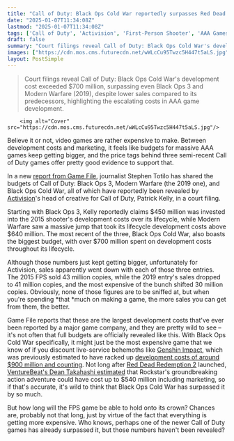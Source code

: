 ```yaml
---
title: "Call of Duty: Black Ops Cold War reportedly surpasses Red Dead Redemption 2's huge development costs, with a massive $700 million budget"
date: "2025-01-07T11:34:08Z"
lastmod: "2025-01-07T11:34:08Z"
tags: ['Call of Duty', 'Activision', 'First-Person Shooter', 'AAA Games', 'Game Development Costs', 'Budget', 'Sales']
draft: false
summary: "Court filings reveal Call of Duty: Black Ops Cold War's development cost exceeded $700 million, surpassing even Black Ops 3 and Modern Warfare (2019), despite lower sales compared to its predecessors, highlighting the escalating costs in AAA game development."
images: ["https://cdn.mos.cms.futurecdn.net/wWLcCu95Twzc5H447t5aLS.jpg"]
layout: PostSimple
---
```

> Court filings reveal Call of Duty: Black Ops Cold War's development cost exceeded $700 million, surpassing even Black Ops 3 and Modern Warfare (2019), despite lower sales compared to its predecessors, highlighting the escalating costs in AAA game development.


        <img alt="Cover" src="https://cdn.mos.cms.futurecdn.net/wWLcCu95Twzc5H447t5aLS.jpg"/>
        
Believe it or not, video games are rather expensive to make. Between development costs and marketing, it feels like budgets for massive AAA games keep getting bigger, and the price tags behind three semi-recent Call of Duty games offer pretty good evidence to support that. 

In a new [<u>report from Game File</u>](https://www.gamefile.news/p/call-of-duty-budgets-development-costs-black-ops-modern-warfare), journalist Stephen Totilo has shared the budgets of Call of Duty: Black Ops 3, Modern Warfare (the 2019 one), and Black Ops Cold War, all of which have reportedly been revealed by [Activision](https://www.gamesradar.com/tag/activision/)'s head of creative for Call of Duty, Patrick Kelly, in a court filing. 

Starting with Black Ops 3, Kelly reportedly claims $450 million was invested into the 2015 shooter's development costs over its lifecycle, while Modern Warfare saw a massive jump that took its lifecycle development costs above $640 million. The most recent of the three, Black Ops Cold War, also boasts the biggest budget, with over $700 million spent on development costs throughout its lifecycle. 

Although those numbers just kept getting bigger, unfortunately for Activision, sales apparently went down with each of those three entries. The 2015 FPS sold 43 million copies, while the 2019 entry's sales dropped to 41 million copies, and the most expensive of the bunch shifted 30 million copies. Obviously, none of those figures are to be sniffed at, but when you're spending *that *much on making a game, the more sales you can get from them, the better.

Game File reports that these are the largest development costs that've ever been reported by a major game company, and they are pretty wild to see – it's not often that full budgets are officially revealed like this. With Black Ops Cold War specifically, it might just be the most expensive game that we know of if you discount live-service behemoths like [<u>Genshin Impact</u>](https://www.gamesradar.com/genshin-impact-tips/), which was previously estimated to have racked up [<u>development costs of around $900 million and counting</u>](https://www.gamesradar.com/games/open-world/its-taken-4-years-and-roughly-dollar900-million-but-genshin-impact-is-a-better-open-world-rpg-than-ever-after-update-50/). Not long after [<u>Red Dead Redemption 2</u>](https://www.gamesradar.com/red-dead-redemption-2-tips/) launched, [<u>VentureBeat's Dean Takahashi estimated</u>](https://venturebeat.com/business/red-dead-redemption-2-could-hit-20-million-in-sales-and-turn-a-profit-by-december/) that Rockstar's groundbreaking action adventure could have cost up to $540 million including marketing, so if that's accurate, it's wild to think that Black Ops Cold War has surpassed it by so much. 

But how long will the FPS game be able to hold onto its crown? Chances are, probably not that long, just by virtue of the fact that everything is getting more expensive. Who knows, perhaps one of the newer Call of Duty games has already surpassed it, but those numbers haven't been revealed?
